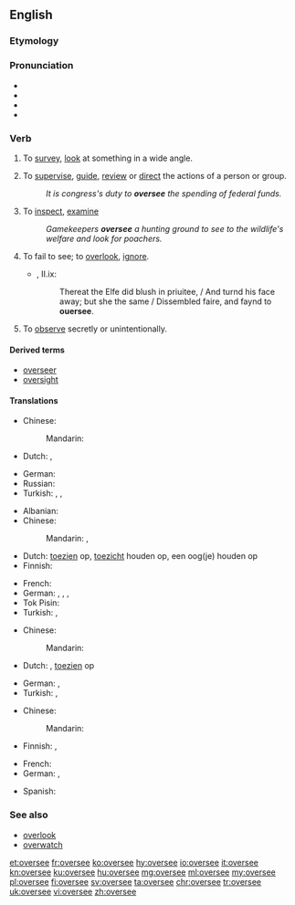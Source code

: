 ==English==

===Etymology===
{{prefix|over|see|lang=en}}

===Pronunciation===
* {{IPA|/əʊvə(ɹ)siː/|lang=en}}
* {{hyphenation|over|see|lang=en}}
* {{rhymes|iː|lang=en}}
* {{homophones|oversea|lang=en}}

===Verb===
{{en-verb|oversees|overseeing|oversaw|overseen}} {{context|transitive|lang=en}}

# {{context|literally|lang=en}} To [[survey]], [[look]] at something in a wide angle.
# {{context|figuratively|lang=en}} To [[supervise]], [[guide]], [[review]] or [[direct]] the actions of a person or group.
#: ''It is congress's duty to '''oversee''' the spending of federal funds.''
# To [[inspect]], [[examine]]
#: ''Gamekeepers '''oversee''' a hunting ground to see to the wildlife's welfare and look for poachers.''
# {{context|obsolete|lang=en}} To fail to see; to [[overlook]], [[ignore]].
#* {{RQ:Spenser Faerie Queene}}, II.ix:
#*: Thereat the Elfe did blush in priuitee, / And turnd his face away; but she the same / Dissembled faire, and faynd to '''ouersee'''.
# To [[observe]] secretly or unintentionally.

====Derived terms====
* [[overseer]]
* [[oversight]]

====Translations====
{{trans-top|to survey, look at something in a wide angle}}
* Chinese:
*: Mandarin: {{t+|cmn|调查}}
* Dutch: {{t|nl|overzien}}, {{t|nl|overschouwen}}
{{trans-mid}}
* German: {{t+|de|überblicken}}
* Russian: {{t+|ru|обозревать|tr=obozrevat'|sc=Cyrl}}
* Turkish: {{t+|tr|bakmak}}, {{t+|tr|gözetmek}}, {{t+|tr|izlemek}}
{{trans-bottom}}

{{trans-top|to supervise, guide, review or direct the actions of a person or group}}
* Albanian: {{t|sq|mbikëqyr}}
* Chinese:
*: Mandarin: {{t+|cmn|監督|sc=Hani}}, {{t+|cmn|指导}}
* Dutch: [[toezien]] op, [[toezicht]] houden op, een oog(je) houden op
* Finnish: {{t+|fi|valvoa}}
{{trans-mid}}
* French: {{t+|fr|superviser}}
* German: {{t|de|beaufsichtigen}}, {{t+|de|überwachen}}, {{t+|de|leiten}}, {{t+|de|managen}}
* Tok Pisin: {{t|tpi|bosim}}
* Turkish: {{t+|tr|idare etmek}}, {{t+|tr|yönetmek}}
{{trans-bottom}}

{{trans-top|to inspect, examine}}
* Chinese:
*: Mandarin: {{t|cmn|检查}}
* Dutch: {{t+|nl|bekijken}}, [[toezien]] op
{{trans-mid}}
* German: {{t|de|beaufsichtigen}}, {{t+|de|überwachen}}
* Turkish: {{t+|tr|denetlemek}}, {{t+|tr|kontrol etmek}}
{{trans-bottom}}

{{trans-top|to see secretly or unintentionally}}
* Chinese:
*: Mandarin: {{t|cmn|监督}}
{{trans-mid}}
* Finnish: {{t+|fi|nähdä}}, {{t+|fi|tarkkailla}}
{{trans-bottom}}

{{checktrans-top}}
* French: {{t-check|fr|superviser}}
* German: {{t-check|de|überblicken}}, {{t-check|de|beaufsichtigen}}
{{trans-mid}}
* Spanish: {{t-check|es|supervisar}}
{{trans-bottom}}

===See also===
* [[overlook]]
* [[overwatch]]

[[et:oversee]]
[[fr:oversee]]
[[ko:oversee]]
[[hy:oversee]]
[[io:oversee]]
[[it:oversee]]
[[kn:oversee]]
[[ku:oversee]]
[[hu:oversee]]
[[mg:oversee]]
[[ml:oversee]]
[[my:oversee]]
[[pl:oversee]]
[[fi:oversee]]
[[sv:oversee]]
[[ta:oversee]]
[[chr:oversee]]
[[tr:oversee]]
[[uk:oversee]]
[[vi:oversee]]
[[zh:oversee]]